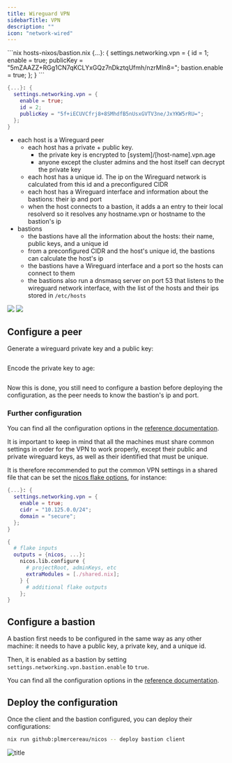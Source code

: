 ```yaml
---
title: Wireguard VPN
sidebarTitle: VPN
description: ""
icon: "network-wired"
---
```


<RequestExample>
```nix hosts-nixos/bastion.nix
{...}: {
  settings.networking.vpn = {
    id = 1;
    enable = true;
    publicKey = "5mZAAZZ+RGg1CN7qKCLYxGQz7nDkztqUfmh/nzrMIn8=";
    bastion.enable = true;
  };
}
```

```nix hosts-nixos/client.nix
{...}: {
  settings.networking.vpn = {
    enable = true;
    id = 2;
    publicKey = "5f+iECUVCfrj8+8SMhdfB5nUsxGVTV3ne/JxYKW5rRU=";
  };
}
```

</ResponseExample>

- each host is a Wireguard peer
  - each host has a private + public key.
    - the private key is encrypted to [system]/[host-name].vpn.age
    - anyone except the cluster admins and the host itself can decrypt the private key
  - each host has a unique id. The ip on the Wireguard network is calculated from this id and a preconfigured CIDR
  - each host has a Wireguard interface and information about the bastions: their ip and port
  - when the host connects to a bastion, it adds a an entry to their local resolverd so it resolves any hostname.vpn or hostname to the bastion's ip
- bastions
  - the bastions have all the information about the hosts: their name, public keys, and a unique id
  - from a preconfigured CIDR and the host's unique id, the bastions can calculate the host's ip
  - the bastions have a Wireguard interface and a port so the hosts can connect to them
  - the bastions also run a dnsmasq server on port 53 that listens to the wireguard network interface, with the list of the hosts and their ips stored in `/etc/hosts`

<Frame>
  <img
    style={{ height: "250px" }}
    className="block h-32 dark:hidden"
    src="/images/vpn-light.svg"
  />
  <img
    style={{ height: "250px" }}
    className="hidden h-32 dark:block"
    src="/images/vpn-dark.svg"
  />
</Frame>

## Configure a peer

Generate a wireguard private key and a public key:

```bash

```

Encode the private key to age:

```bash

```

Now this is done, you still need to configure a bastion before deploying the configuration, as the peer needs to know the bastion's ip and port.

### Further configuration

You can find all the configuration options in the [reference documentation](/reference/machines/common#settings-networking-vpn-cidr).

It is important to keep in mind that all the machines must share common settings in order for the VPN to work properly, except their public and private wireguard keys, as well as their identified that must be unique.

It is therefore recommended to put the common VPN settings in a shared file that can be set the [nicos flake options](), for instance:

<CodeGroup>

```nix ./shared.nix
{...}: {
  settings.networking.vpn = {
    enable = true;
    cidr = "10.125.0.0/24";
    domain = "secure";
  };
}
```

```nix ./flake.nix
{
  # flake inputs
  outputs = {nicos, ...}:
    nicos.lib.configure {
      # projectRoot, adminKeys, etc
      extraModules = [./shared.nix];
    } {
      # additional flake outputs
    };
}
```

</CodeGroup>

## Configure a bastion

A bastion first needs to be configured in the same way as any other machine: it needs to have a public key, a private key, and a unique id.

Then, it is enabled as a bastion by setting `settings.networking.vpn.bastion.enable` to `true`.

You can find all the configuration options in the [reference documentation](/reference/machines/nixos#settings-networking-vpn-bastion-enable).

## Deploy the configuration

Once the client and the bastion configured, you can deploy their configurations:

```bash
nix run github:plmercereau/nicos -- deploy bastion client
```

![title](https://www.mermaidchart.com/raw/f59f7c39-5d34-4e18-bf3b-16a41b723e85?theme=dark&version=v0.1&format=svg)
